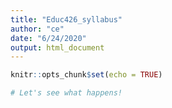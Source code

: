 ---
title: "Educ426_syllabus"
author: "ce"
date: "6/24/2020"
output: html_document
---

```{r setup, include=FALSE}
knitr::opts_chunk$set(echo = TRUE)
```

```{r}
# Let's see what happens!
```

